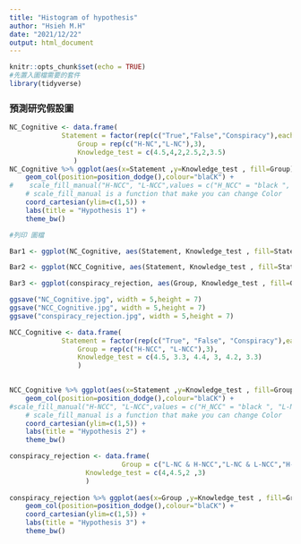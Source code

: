 ```yaml
---
title: "Histogram of hypothesis"
author: "Hsieh M.H"
date: "2021/12/22"
output: html_document
---
```


```r
knitr::opts_chunk$set(echo = TRUE)
#先置入圖檔需要的套件
library(tidyverse)

```
### 預測研究假設圖 

```r
NC_Cognitive <- data.frame(
             Statement = factor(rep(c("True","False","Conspiracy"),each = 2),levels = c("True","False","Conspiracy")),
                 Group = rep(c("H-NC","L-NC"),3),
                 Knowledge_test = c(4.5,4,2,2.5,2,3.5)
                )
NC_Cognitive %>% ggplot(aes(x=Statement ,y=Knowledge_test , fill=Group)) +
    geom_col(position=position_dodge(),colour="blaCK") +
#    scale_fill_manual("H-NCC", "L-NCC",values = c("H_NCC" = "black ", "L-NCC" = "#FF00CC")) +
    # scale_fill_manual is a function that make you can change Color
    coord_cartesian(ylim=c(1,5)) + 
    labs(title = "Hypothesis 1") +
    theme_bw()
```
```r
#列印 圖檔

Bar1 <- ggplot(NC_Cognitive, aes(Statement, Knowledge_test , fill=Statement)) 

Bar2 <- ggplot(NCC_Cognitive, aes(Statement, Knowledge_test , fill=Statement)) 

Bar3 <- ggplot(conspiracy_rejection, aes(Group, Knowledge_test , fill=Group)) 

ggsave("NC_Cognitive.jpg", width = 5,height = 7)
ggsave("NCC_Cognitive.jpg", width = 5,height = 7)
ggsave("conspiracy_rejection.jpg", width = 5,height = 7)


```



```r
NCC_Cognitive <- data.frame(
             Statement = factor(rep(c("True", "False", "Conspiracy"),each = 2),levels = c("True", "False", "Conspiracy")), 
                 Group = rep(c("H-NCC", "L-NCC"),3), 
                 Knowledge_test = c(4.5, 3.3, 4.4, 3, 4.2, 3.3)
                 )

  
NCC_Cognitive %>% ggplot(aes(x=Statement ,y=Knowledge_test , fill=Group)) +
    geom_col(position=position_dodge(),colour="blaCK") +
#scale_fill_manual("H-NCC", "L-NCC",values = c("H_NCC" = "black ", "L-NCC" = "#FF00CC")) +
    # scale_fill_manual is a function that make you can change Color
    coord_cartesian(ylim=c(1,5)) + 
    labs(title = "Hypothesis 2") +
    theme_bw()

```


```r
conspiracy_rejection <- data.frame(
                            Group = c("L-NC & H-NCC","L-NC & L-NCC","H-NC & H-NCC","H-NC & L-NCC"),  
                   Knowledge_test = c(4,4.5,2 ,3)
                   )
            
conspiracy_rejection %>% ggplot(aes(x=Group ,y=Knowledge_test , fill=Group)) +
    geom_col(position=position_dodge(),colour="blaCK") +
    coord_cartesian(ylim=c(1,5)) + 
    labs(title = "Hypothesis 3") +
    theme_bw()


```

